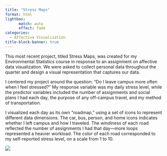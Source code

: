 ```yaml
---
title: "Stress Maps"
format: html
lightbox:
      match: auto
      effect: fade
categories:
  - Affective Visualization
title-block-banner: true
---
```


This most recent project, titled Stress Maps, was created for my Environmental Statistics course in response to an assignment on affective data visualization. We were asked to collect personal data throughout the quarter and design a visual representation that captures our data.

I centered my project around the question: “Do I leave campus more often when I feel stressed?” My response variable was my daily stress level, while the predictor variables included the number of assignments and social plans I had each day, the purpose of any off-campus travel, and my method of transportation.

I visualized each day as its own “roadmap,” using a set of icons to represent different data dimensions. The car, bus, person, and home icons indicates whether I left campus and how I traveled. The windiness of each road reflected the number of assignments I had that day—more loops represented a heavier workload. The color of each road corresponded to my self-reported stress level, on a scale from 1 to 10.


![](media/Stressmaps.jpg){.lightbox style="display: block; margin: auto;"}

